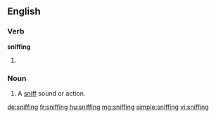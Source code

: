 ==English==
{{wikipedia}}
===Verb===
'''sniffing'''

# {{present participle of|sniff}}

===Noun===
{{en-noun}}

# A [[sniff]] sound or action.

[[de:sniffing]]
[[fr:sniffing]]
[[hu:sniffing]]
[[mg:sniffing]]
[[simple:sniffing]]
[[vi:sniffing]]